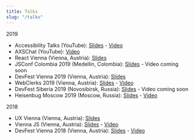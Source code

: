 ---
title: Talks
slug: "/talks"
---

2019

- Accessibility Talks (YouTube): [Slides](https://speakerdeck.com/bolonio/testing-web-accessibility) - [Video](https://www.youtube.com/watch?v=Nq6UhL_QvZk)
- AXSChat (YouTube): [Video](https://www.youtube.com/watch?v=JFaS1JGO71w)
- React Vienna (Vienna, Austria): [Slides](https://speakerdeck.com/bolonio/testing-web-accessibility)
- JSConf Colombia 2019 (Medellín, Colombia): [Slides](https://speakerdeck.com/bolonio/testing-web-accessibility) - Video coming soon
- DevFest Vienna 2019 (Vienna, Austria): [Slides](https://speakerdeck.com/bolonio/testing-web-accessibility)
- WebClerks 2019 (Vienna, Austria): [Slides](https://speakerdeck.com/bolonio/testing-web-accessibility) - [Video](https://youtu.be/ucLEMETfrTA?t=14220)
- DevFest Siberia 2019 (Novosibirsk, Russia): [Slides](https://speakerdeck.com/bolonio/testing-web-accessibility) - Video coming soon
- Heisenbug Moscow 2019 (Moscow, Russia): [Slides](https://speakerdeck.com/bolonio/testing-web-accessibility) - [Video](https://youtu.be/GyXkH5ZmSfk)

2018

- UX Vienna (Vienna, Austria): [Slides](https://speakerdeck.com/bolonio/how-does-your-website-sound-like)
- Vienna JS (Vienna, Austria):  [Slides](https://speakerdeck.com/bolonio/willhaben-markup-language-whml) - [Video](https://www.youtube.com/watch?v=tJXzyHHh4pc)
- DevFest Vienna 2018 (Vienna, Austria): [Slides](https://speakerdeck.com/bolonio/how-does-your-website-sound-like) - [Video](https://www.youtube.com/watch?v=yKYA-7tczuk)